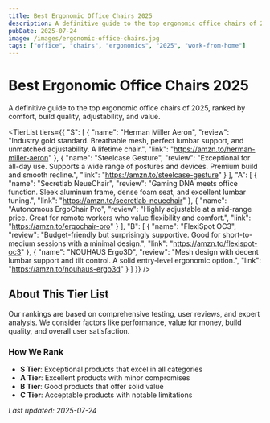```yaml
---
title: Best Ergonomic Office Chairs 2025
description: A definitive guide to the top ergonomic office chairs of 2025, ranked by comfort, build quality, adjustability, and value.
pubDate: 2025-07-24
image: /images/ergonomic-office-chairs.jpg
tags: ["office", "chairs", "ergonomics", "2025", "work-from-home"]
---
```



# Best Ergonomic Office Chairs 2025

A definitive guide to the top ergonomic office chairs of 2025, ranked by comfort, build quality, adjustability, and value.

<TierList
  tiers={{
      "S": [
          {
              "name": "Herman Miller Aeron",
              "review": "Industry gold standard. Breathable mesh, perfect lumbar support, and unmatched adjustability. A lifetime chair.",
              "link": "https://amzn.to/herman-miller-aeron"
          },
          {
              "name": "Steelcase Gesture",
              "review": "Exceptional for all-day use. Supports a wide range of postures and devices. Premium build and smooth recline.",
              "link": "https://amzn.to/steelcase-gesture"
          }
      ],
      "A": [
          {
              "name": "Secretlab NeueChair",
              "review": "Gaming DNA meets office function. Sleek aluminum frame, dense foam seat, and excellent lumbar tuning.",
              "link": "https://amzn.to/secretlab-neuechair"
          },
          {
              "name": "Autonomous ErgoChair Pro",
              "review": "Highly adjustable at a mid-range price. Great for remote workers who value flexibility and comfort.",
              "link": "https://amzn.to/ergochair-pro"
          }
      ],
      "B": [
          {
              "name": "FlexiSpot OC3",
              "review": "Budget-friendly but surprisingly supportive. Good for short-to-medium sessions with a minimal design.",
              "link": "https://amzn.to/flexispot-oc3"
          },
          {
              "name": "NOUHAUS Ergo3D",
              "review": "Mesh design with decent lumbar support and tilt control. A solid entry-level ergonomic option.",
              "link": "https://amzn.to/nouhaus-ergo3d"
          }
      ]
  }}
/>

## About This Tier List

Our rankings are based on comprehensive testing, user reviews, and expert analysis. We consider factors like performance, value for money, build quality, and overall user satisfaction.

### How We Rank

- **S Tier**: Exceptional products that excel in all categories
- **A Tier**: Excellent products with minor compromises
- **B Tier**: Good products that offer solid value
- **C Tier**: Acceptable products with notable limitations

*Last updated: 2025-07-24*
